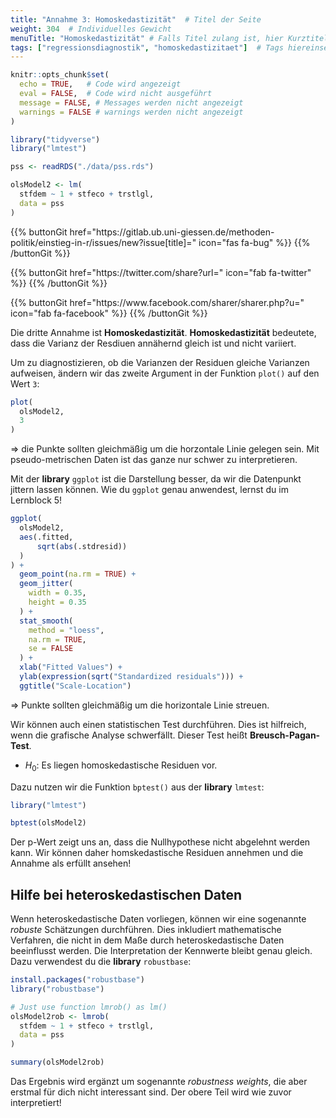 ```yaml
---
title: "Annahme 3: Homoskedastizität"  # Titel der Seite
weight: 304  # Individuelles Gewicht 
menuTitle: "Homoskedastizität" # Falls Titel zulang ist, hier Kurztitel
tags: ["regressionsdiagnostik", "homoskedastizitaet"]  # Tags hiereinsetzen; Kurzwort, was auf der Seite passsiert
---
```

```r
knitr::opts_chunk$set(
  echo = TRUE,   # Code wird angezeigt
  eval = FALSE,  # Code wird nicht ausgeführt
  message = FALSE, # Messages werden nicht angezeigt
  warnings = FALSE # warnings werden nicht angezeigt
)

library("tidyverse")
library("lmtest")

pss <- readRDS("./data/pss.rds")

olsModel2 <- lm(
  stfdem ~ 1 + stfeco + trstlgl,   
  data = pss
)      
```

{{% buttonGit href=\"https\:\/\/gitlab.ub.uni-giessen.de\/methoden-politik\/einstieg-in-r\/issues\/new?issue[title]=\" icon=\"fas fa-bug\" %}} {{% /buttonGit %}} 

{{% buttonGit href=\"https\:\/\/twitter.com\/share?url=\" icon=\"fab fa-twitter\" %}} {{% /buttonGit %}}

{{% buttonGit href=\"https\:\/\/www.facebook.com\/sharer\/sharer.php?u=\" icon=\"fab fa-facebook\" %}} {{% /buttonGit %}}

Die dritte Annahme ist **Homoskedastizität**. **Homoskedastizität** bedeutete, dass die Varianz der Resdiuen annähernd gleich ist und nicht variiert. 

Um zu diagnostizieren, ob die Varianzen der Residuen gleiche Varianzen aufweisen, ändern wir das zweite Argument in der Funktion `plot()` auf den Wert `3`:
```r
plot(
  olsModel2, 
  3
)
```

$\Rightarrow$ die Punkte sollten gleichmäßig um die horzontale Linie gelegen sein. Mit pseudo-metrischen Daten ist das ganze nur schwer zu interpretieren.

Mit der **library** `ggplot` ist die Darstellung besser, da wir die Datenpunkt jittern lassen können. Wie du `ggplot` genau anwendest, lernst du im Lernblock 5!

```r
ggplot(
  olsModel2, 
  aes(.fitted, 
      sqrt(abs(.stdresid))
  )
) + 
  geom_point(na.rm = TRUE) +
  geom_jitter(
    width = 0.35,
    height = 0.35
  ) +
  stat_smooth(
    method = "loess",
    na.rm = TRUE,
    se = FALSE
  ) + 
  xlab("Fitted Values") + 
  ylab(expression(sqrt("Standardized residuals"))) + 
  ggtitle("Scale-Location")
```

$\Rightarrow$ Punkte sollten gleichmäßig um die horizontale Linie streuen.

Wir können auch einen statistischen Test durchführen. Dies ist hilfreich, wenn die grafische Analyse schwerfällt. Dieser Test heißt **Breusch-Pagan-Test**. 

- $H_0:$ Es liegen homoskedastische Residuen vor.

Dazu nutzen wir die Funktion `bptest()` aus der **library** `lmtest`:
```r
library("lmtest")

bptest(olsModel2)
```

Der p-Wert zeigt uns an, dass die Nullhypothese nicht abgelehnt werden kann. Wir können daher homskedastische Residuen annehmen und die Annahme als erfüllt ansehen!

## Hilfe bei heteroskedastischen Daten
Wenn heteroskedastische Daten vorliegen, können wir eine sogenannte *robuste* Schätzungen durchführen. Dies inkludiert mathematische Verfahren, die nicht in dem Maße durch heteroskedastische Daten beeinflusst werden. Die Interpretation der Kennwerte bleibt genau gleich. Dazu verwendest du die **library** `robustbase`:
```r
install.packages("robustbase")
library("robustbase")

# Just use function lmrob() as lm()
olsModel2rob <- lmrob(
  stfdem ~ 1 + stfeco + trstlgl,
  data = pss
)

summary(olsModel2rob)
```

Das Ergebnis wird ergänzt um sogenannte *robustness weights*, die aber erstmal für dich nicht interessant sind. Der obere Teil wird wie zuvor interpretiert!